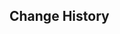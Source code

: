 {{Repertoire of Myriad Melodies Score
|name        = Contemplation in Snow
|image       = Repertoire of Myriad Melodies Cover 05.png
|album       = Mondstadt: City of Winds and Idylls
|order       = 6
|region      = Mondstadt
|character   = Albedo
|soundtrack  = Contemplation in Snow
|bpm         = 135.8
|duration    = 1m 47s
|level_1     = Normal
|stars_1     = 2
|reward_1    = Repertoire Coins*20
|notes_1     = 137
|level_2     = Hard
|stars_2     = 3
|reward_2    = Repertoire Coins*40
|notes_2     = 169
|level_3     = Pro
|stars_3     = 4
|reward_3    = Repertoire Coins*60
|notes_3     = 207
|level_4     = Legendary
|stars_4     = 5
|notes_4     = 284
}}

==Change History==
{{Change History|5.3}}